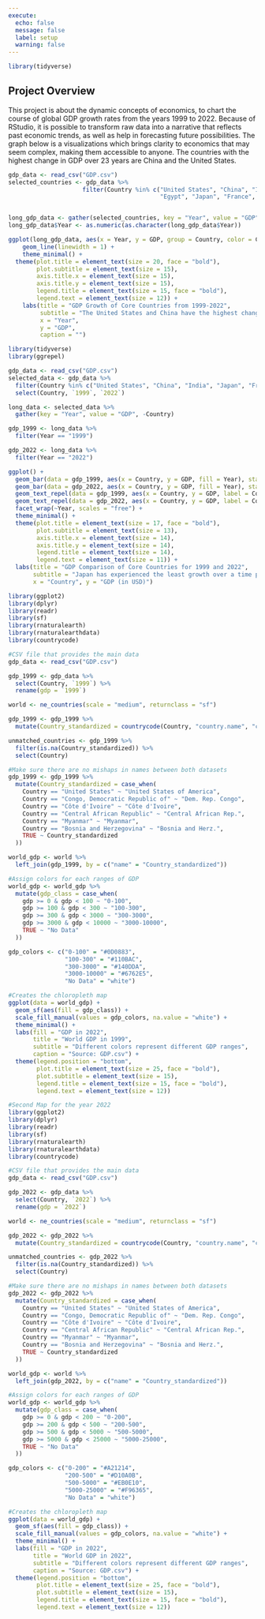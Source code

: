```yaml
---
execute: 
  echo: false
  message: false
  label: setup
  warning: false
---
```



```r
library(tidyverse)
```

## Project Overview ##
This project is about the dynamic concepts of economics, to chart the course of global GDP growth rates from the years 1999 to 2022. Because of RStudio, it is possible to  transform raw data into a narrative that reflects past economic trends, as well as help in forecasting future possibilities. The graph below is a visualizations which brings clarity to economics that may seem complex, making them accessible to anyone. The countries with the highest change in GDP over 23 years are China and the United States.

```r
gdp_data <- read_csv("GDP.csv")
selected_countries <- gdp_data %>%
                     filter(Country %in% c("United States", "China", "India", "Germany", "Indonesia",
                                           "Egypt", "Japan", "France", "United Kingdom", "Canada"))


long_gdp_data <- gather(selected_countries, key = "Year", value = "GDP", -Country)
long_gdp_data$Year <- as.numeric(as.character(long_gdp_data$Year))

ggplot(long_gdp_data, aes(x = Year, y = GDP, group = Country, color = Country)) +
    geom_line(linewidth = 1) +
    theme_minimal() +
  theme(plot.title = element_text(size = 20, face = "bold"),
        plot.subtitle = element_text(size = 15),
        axis.title.x = element_text(size = 15),
        axis.title.y = element_text(size = 15),
        legend.title = element_text(size = 15, face = "bold"),
        legend.text = element_text(size = 12)) +
    labs(title = "GDP Growth of Core Countries from 1999-2022",
         subtitle = "The United States and China have the highest change in GDP",
         x = "Year",
         y = "GDP", 
         caption = "")
```




```r
library(tidyverse)
library(ggrepel)

gdp_data <- read_csv("GDP.csv") 
selected_data <- gdp_data %>%
  filter(Country %in% c("United States", "China", "India", "Japan", "France")) %>%
  select(Country, `1999`, `2022`)

long_data <- selected_data %>%
  gather(key = "Year", value = "GDP", -Country)

gdp_1999 <- long_data %>%
  filter(Year == "1999")

gdp_2022 <- long_data %>%
  filter(Year == "2022")

ggplot() +
  geom_bar(data = gdp_1999, aes(x = Country, y = GDP, fill = Year), stat = "identity", position = "dodge") +
  geom_bar(data = gdp_2022, aes(x = Country, y = GDP, fill = Year), stat = "identity", position = "dodge") +
  geom_text_repel(data = gdp_1999, aes(x = Country, y = GDP, label = Country), nudge_y = 500) +
  geom_text_repel(data = gdp_2022, aes(x = Country, y = GDP, label = Country), nudge_y = 500) +
  facet_wrap(~Year, scales = "free") +
  theme_minimal() +
  theme(plot.title = element_text(size = 17, face = "bold"), 
        plot.subtitle = element_text(size = 13), 
        axis.title.x = element_text(size = 14), 
        axis.title.y = element_text(size = 14), 
        legend.title = element_text(size = 14), 
        legend.text = element_text(size = 11)) +
  labs(title = "GDP Comparison of Core Countries for 1999 and 2022", 
       subtitle = "Japan has experienced the least growth over a time period of 23 years.",
       x = "Country", y = "GDP (in USD)")

```


```r
library(ggplot2)
library(dplyr)
library(readr)
library(sf)
library(rnaturalearth)
library(rnaturalearthdata)
library(countrycode)

#CSV file that provides the main data
gdp_data <- read_csv("GDP.csv")

gdp_1999 <- gdp_data %>%
  select(Country, `1999`) %>%
  rename(gdp = `1999`)

world <- ne_countries(scale = "medium", returnclass = "sf")

gdp_1999 <- gdp_1999 %>%
  mutate(Country_standardized = countrycode(Country, "country.name", "country.name"))

unmatched_countries <- gdp_1999 %>%
  filter(is.na(Country_standardized)) %>%
  select(Country)

#Make sure there are no mishaps in names between both datasets
gdp_1999 <- gdp_1999 %>%
  mutate(Country_standardized = case_when(
    Country == "United States" ~ "United States of America",
    Country == "Congo, Democratic Republic of" ~ "Dem. Rep. Congo",
    Country == "Côte d'Ivoire" ~ "Côte d'Ivoire",
    Country == "Central African Republic" ~ "Central African Rep.",
    Country == "Myanmar" ~ "Myanmar",
    Country == "Bosnia and Herzegovina" ~ "Bosnia and Herz.", 
    TRUE ~ Country_standardized
  ))

world_gdp <- world %>%
  left_join(gdp_1999, by = c("name" = "Country_standardized"))

#Assign colors for each ranges of GDP
world_gdp <- world_gdp %>%
  mutate(gdp_class = case_when(
    gdp >= 0 & gdp < 100 ~ "0-100",
    gdp >= 100 & gdp < 300 ~ "100-300",
    gdp >= 300 & gdp < 3000 ~ "300-3000",
    gdp >= 3000 & gdp < 10000 ~ "3000-10000",
    TRUE ~ "No Data"
  ))

gdp_colors <- c("0-100" = "#0D0883", 
                "100-300" = "#110BAC", 
                "300-3000" = "#140DDA", 
                "3000-10000" = "#6762E5", 
                "No Data" = "white")

#Creates the chloropleth map
ggplot(data = world_gdp) +
  geom_sf(aes(fill = gdp_class)) +
  scale_fill_manual(values = gdp_colors, na.value = "white") +
  theme_minimal() +
  labs(fill = "GDP in 2022", 
       title = "World GDP in 1999",
       subtitle = "Different colors represent different GDP ranges",
       caption = "Source: GDP.csv") +
  theme(legend.position = "bottom", 
        plot.title = element_text(size = 25, face = "bold"), 
        plot.subtitle = element_text(size = 15),
        legend.title = element_text(size = 15, face = "bold"),
        legend.text = element_text(size = 12))
```





```r
#Second Map for the year 2022
library(ggplot2)
library(dplyr)
library(readr)
library(sf)
library(rnaturalearth)
library(rnaturalearthdata)
library(countrycode)

#CSV file that provides the main data
gdp_data <- read_csv("GDP.csv")

gdp_2022 <- gdp_data %>%
  select(Country, `2022`) %>%
  rename(gdp = `2022`)

world <- ne_countries(scale = "medium", returnclass = "sf")

gdp_2022 <- gdp_2022 %>%
  mutate(Country_standardized = countrycode(Country, "country.name", "country.name"))

unmatched_countries <- gdp_2022 %>%
  filter(is.na(Country_standardized)) %>%
  select(Country)

#Make sure there are no mishaps in names between both datasets
gdp_2022 <- gdp_2022 %>%
  mutate(Country_standardized = case_when(
    Country == "United States" ~ "United States of America",
    Country == "Congo, Democratic Republic of" ~ "Dem. Rep. Congo",
    Country == "Côte d'Ivoire" ~ "Côte d'Ivoire",
    Country == "Central African Republic" ~ "Central African Rep.",
    Country == "Myanmar" ~ "Myanmar",
    Country == "Bosnia and Herzegovina" ~ "Bosnia and Herz.", 
    TRUE ~ Country_standardized
  ))

world_gdp <- world %>%
  left_join(gdp_2022, by = c("name" = "Country_standardized"))

#Assign colors for each ranges of GDP
world_gdp <- world_gdp %>%
  mutate(gdp_class = case_when(
    gdp >= 0 & gdp < 200 ~ "0-200",
    gdp >= 200 & gdp < 500 ~ "200-500",
    gdp >= 500 & gdp < 5000 ~ "500-5000",
    gdp >= 5000 & gdp < 25000 ~ "5000-25000",
    TRUE ~ "No Data"
  ))

gdp_colors <- c("0-200" = "#A21214", 
                "200-500" = "#D10A0B", 
                "500-5000" = "#EB0E10", 
                "5000-25000" = "#F96365", 
                "No Data" = "white")

#Creates the chloropleth map
ggplot(data = world_gdp) +
  geom_sf(aes(fill = gdp_class)) +
  scale_fill_manual(values = gdp_colors, na.value = "white") +
  theme_minimal() +
  labs(fill = "GDP in 2022", 
       title = "World GDP in 2022",
       subtitle = "Different colors represent different GDP ranges",
       caption = "Source: GDP.csv") +
  theme(legend.position = "bottom", 
        plot.title = element_text(size = 25, face = "bold"), 
        plot.subtitle = element_text(size = 15),
        legend.title = element_text(size = 15, face = "bold"),
        legend.text = element_text(size = 12))
```


